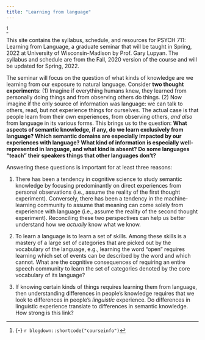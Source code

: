```yaml
---
title: "Learning from language"
---
```


^[{-} `r blogdown::shortcode("courseinfo")`] 

This site contains</span> the syllabus, schedule, and resources for PSYCH 711: Learning from Language, a graduate seminar that will be taught in Spring, 2022 at University of Wisconsin-Madison by Prof. Gary Lupyan. The syllabus and schedule are from the Fall, 2020 version of the course and will be updated for Spring, 2022.

The seminar will focus on the question of what kinds of knowledge are we learning from our exposure to natural language. Consider **two thought experiments**: (1) Imagine if everything humans knew, they learned from personally doing things and from observing others do things. (2) Now imagine if the only source  of information was language: we can talk to others, read, but not experience things for ourselves. The actual case is that people learn from their own experiences, from observing others, _and also_ from language in its various forms. This brings us to the question: **What aspects of semantic knowledge, if any, do we learn exclusively from language? Which semantic domains are especially impacted by our experiences with language? What kind of information is especially well-represented in language, and what kind is absent? Do some languages "teach" their speakers things that other languages don't?**

Answering these questions is important for at least three reasons: 

1. There has been a tendency in cognitive science to study semantic knowledge by focusing predominantly on direct experiences from personal observations (i.e., assume the reality of the first thought experiment). Conversely, there has been a tendency in the machine-learning community to assume that meaning can come solely from experience with language (i.e., assume the reality of the second thought experiment). Reconciling these two perspectives can help us better understand how we *actually* know what we know.

2. To learn a language is to learn a set of skills. Among these skills is a mastery of a large set of categories that are picked out by the vocabulary of the language, e.g., learning the word "open" requires learning which set of events can be described by the word and which cannot. What are the cognitive consequences of requiring an entire speech community to learn the set of categories denoted by the core vocabulary of its language?

3. If knowing certain kinds of things requires learning them from language, then understanding differences in people's knowledge requires that we look to differences in people's _linguistic_ experience. Do differences in linguistic experience translate to differences in semantic knowledge. How strong is this link?
